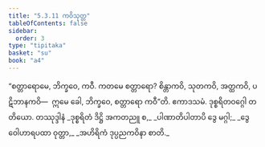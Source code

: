 ```yaml
---
title: "5.3.11 ကဝိသုတ္တ"
tableOfContents: false
sidebar:
  order: 3
type: "tipitaka"
basket: "su"
book: "a4"
---
```



<DynamicBreadcrumb />

<Division number="231" book="a4">

<Paragraph number="1420" book="a4">
“စတ္တာရောမေ, ဘိက္ခဝေ, ကဝီ. ကတမေ စတ္တာရော? စိန္တာကဝိ, သုတကဝိ, အတ္ထကဝိ, ပဋိဘာနကဝိ—  ဣမေ ခေါ, ဘိက္ခဝေ, စတ္တာရော ကဝီ”တိ.

</Paragraph>
</Division>

<Paragraph number="1421" type="center" book="a4">
ဧကာဒသမံ.



</Paragraph>

<Paragraph number="1422" type="center" book="a4">
ဒုစ္စရိတဝဂ္ဂေါ တတိယော.



</Paragraph>

<Paragraph number="1423" type="center" book="a4">
တဿုဒ္ဒါနံ


</Paragraph>

<Paragraph number="1424" type="verses" book="a4">
_ဒုစ္စရိတံ ဒိဋ္ဌိ အကတညူ စ,_  
_ပါဏာတိပါတာပိ ဒွေ မဂ္ဂါ;_  
_ဒွေ ဝေါဟာရပထာ ဝုတ္တာ,_  
_အဟိရိကံ ဒုပ္ပညကဝိနာ စာတိ._
</Paragraph>